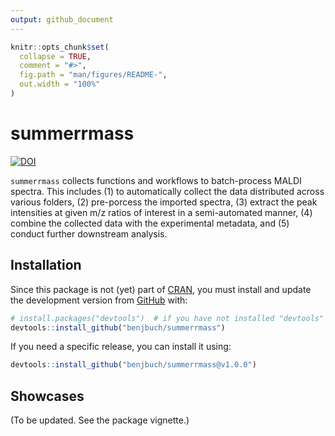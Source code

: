 ```yaml
---
output: github_document
---
```


<!-- README.md is generated from README.Rmd. Please edit that file -->

```r
knitr::opts_chunk$set(
  collapse = TRUE,
  comment = "#>",
  fig.path = "man/figures/README-",
  out.width = "100%"
)
```

# summerrmass

<!-- badges: start -->
[![DOI](https://zenodo.org/badge/367427371.svg)](https://zenodo.org/badge/latestdoi/367427371)
<!-- badges: end -->

`summerrmass` collects functions and workflows to batch-process MALDI spectra.
This includes (1) to automatically collect the data distributed across various 
folders, (2) pre-porcess the imported spectra, (3) extract the peak intensities 
at given m/z ratios of interest in a semi-automated manner, (4) combine the 
collected data with the experimental metadata, and (5) conduct further downstream 
analysis.

## Installation

Since this package is not (yet) part of [CRAN](https://CRAN.R-project.org), you 
must install and update the development version from [GitHub](https://github.com/) 
with:

```r
# install.packages("devtools")  # if you have not installed "devtools"
devtools::install_github("benjbuch/summerrmass")
```

If you need a specific release, you can install it using:

```r
devtools::install_github("benjbuch/summerrmass@v1.0.0")
```

## Showcases

(To be updated. See the package vignette.)
